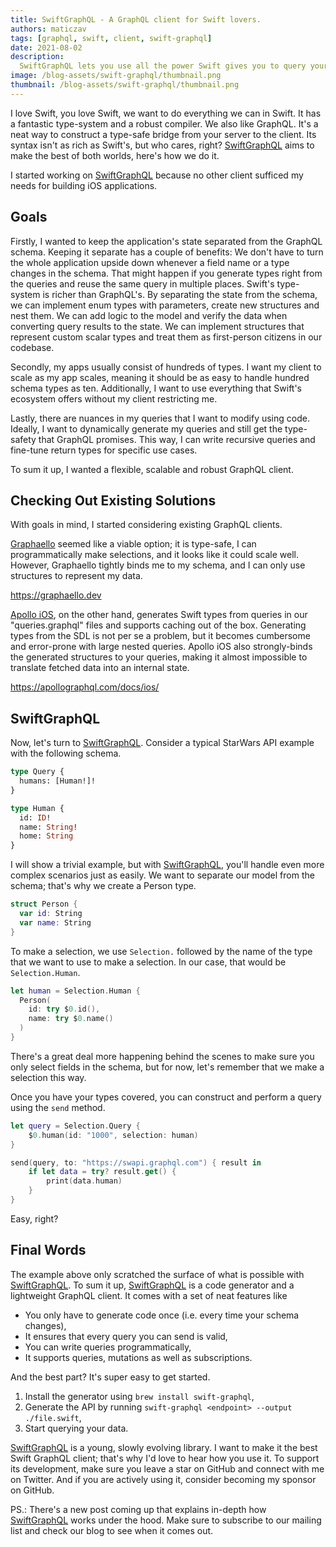 ```yaml
---
title: SwiftGraphQL - A GraphQL client for Swift lovers.
authors: maticzav
tags: [graphql, swift, client, swift-graphql]
date: 2021-08-02
description:
  SwiftGraphQL lets you use all the power Swift gives you to query your data. It feels like magic.
image: /blog-assets/swift-graphql/thumbnail.png
thumbnail: /blog-assets/swift-graphql/thumbnail.png
---
```


I love Swift, you love Swift, we want to do everything we can in Swift. It has a fantastic
type-system and a robust compiler. We also like GraphQL. It's a neat way to construct a type-safe
bridge from your server to the client. Its syntax isn't as rich as Swift's, but who cares, right?
[SwiftGraphQL](https://swift-graphql.com) aims to make the best of both worlds, here's how we do it.

I started working on [SwiftGraphQL](https://swift-graphql.com) because no other client sufficed my
needs for building iOS applications.

## Goals

Firstly, I wanted to keep the application's state separated from the GraphQL schema. Keeping it
separate has a couple of benefits: We don't have to turn the whole application upside down whenever
a field name or a type changes in the schema. That might happen if you generate types right from the
queries and reuse the same query in multiple places. Swift's type-system is richer than GraphQL's.
By separating the state from the schema, we can implement enum types with parameters, create new
structures and nest them. We can add logic to the model and verify the data when converting query
results to the state. We can implement structures that represent custom scalar types and treat them
as first-person citizens in our codebase.

Secondly, my apps usually consist of hundreds of types. I want my client to scale as my app scales,
meaning it should be as easy to handle hundred schema types as ten. Additionally, I want to use
everything that Swift's ecosystem offers without my client restricting me.

Lastly, there are nuances in my queries that I want to modify using code. Ideally, I want to
dynamically generate my queries and still get the type-safety that GraphQL promises. This way, I can
write recursive queries and fine-tune return types for specific use cases.

To sum it up, I wanted a flexible, scalable and robust GraphQL client.

## Checking Out Existing Solutions

With goals in mind, I started considering existing GraphQL clients.

[Graphaello](https://graphaello.dev) seemed like a viable option; it is type-safe, I can
programmatically make selections, and it looks like it could scale well. However, Graphaello tightly
binds me to my schema, and I can only use structures to represent my data.

https://graphaello.dev

[Apollo iOS](https://apollographql.com/docs/ios), on the other hand, generates Swift types from
queries in our "queries.graphql" files and supports caching out of the box. Generating types from
the SDL is not per se a problem, but it becomes cumbersome and error-prone with large nested
queries. Apollo iOS also strongly-binds the generated structures to your queries, making it almost
impossible to translate fetched data into an internal state.

https://apollographql.com/docs/ios/

## SwiftGraphQL

Now, let's turn to [SwiftGraphQL](https://swift-graphql.com). Consider a typical StarWars API
example with the following schema.

```graphql
type Query {
  humans: [Human!]!
}

type Human {
  id: ID!
  name: String!
  home: String
}
```

I will show a trivial example, but with [SwiftGraphQL](https://swift-graphql.com), you'll handle
even more complex scenarios just as easily. We want to separate our model from the schema; that's
why we create a Person type.

```swift
struct Person {
  var id: String
  var name: String
}
```

To make a selection, we use `Selection.` followed by the name of the type that we want to use to
make a selection. In our case, that would be `Selection.Human`.

```swift
let human = Selection.Human {
  Person(
    id: try $0.id(),
    name: try $0.name()
  )
}
```

There's a great deal more happening behind the scenes to make sure you only select fields in the
schema, but for now, let's remember that we make a selection this way.

Once you have your types covered, you can construct and perform a query using the `send` method.

```swift
let query = Selection.Query {
    $0.human(id: "1000", selection: human)
}

send(query, to: "https://swapi.graphql.com") { result in
    if let data = try? result.get() {
        print(data.human)
    }
}
```

Easy, right?

## Final Words

The example above only scratched the surface of what is possible with
[SwiftGraphQL](https://swift-graphql.com). To sum it up, [SwiftGraphQL](https://swift-graphql.com)
is a code generator and a lightweight GraphQL client. It comes with a set of neat features like

- You only have to generate code once (i.e. every time your schema changes),
- It ensures that every query you can send is valid,
- You can write queries programmatically,
- It supports queries, mutations as well as subscriptions.

And the best part? It's super easy to get started.

1. Install the generator using `brew install swift-graphql`,
1. Generate the API by running `swift-graphql <endpoint> --output ./file.swift`,
1. Start querying your data.

[SwiftGraphQL](https://swift-graphql.com) is a young, slowly evolving library. I want to make it the
best Swift GraphQL client; that's why I'd love to hear how you use it. To support its development,
make sure you leave a star on GitHub and connect with me on Twitter. And if you are actively using
it, consider becoming my sponsor on GitHub.

PS.: There's a new post coming up that explains in-depth how
[SwiftGraphQL](https://swift-graphql.com) works under the hood. Make sure to subscribe to our
mailing list and check our blog to see when it comes out.
